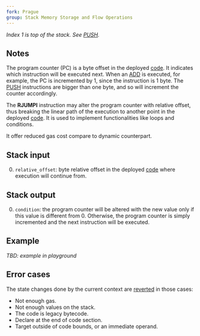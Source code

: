 ```yaml
---
fork: Prague
group: Stack Memory Storage and Flow Operations
---
```


*Index 1 is top of the stack. See [PUSH](/#60).*

## Notes

The program counter (PC) is a byte offset in the deployed [code](/about). It indicates which instruction will be executed next. When an [ADD](/#01) is executed, for example, the PC is incremented by 1, since the instruction is 1 byte. The [PUSH](/#60) instructions are bigger than one byte, and so will increment the counter accordingly.

The **RJUMPI** instruction may alter the program counter with relative offset, thus breaking the linear path of the execution to another point in the deployed [code](/about). It is used to implement functionalities like loops and conditions.

It offer reduced gas cost compare to dynamic counterpart.

## Stack input

0. `relative_offset`: byte relative offset in the deployed [code](/about) where execution will continue from.

## Stack output

0. `condition`: the program counter will be altered with the new value only if this value is different from 0. Otherwise, the program counter is simply incremented and the next instruction will be executed.

## Example

*TBD: example in playground*

## Error cases

The state changes done by the current context are [reverted](#FD) in those cases:
- Not enough gas.
- Not enough values on the stack.
- The code is legacy bytecode.
- Declare at the end of code section.
- Target outside of code bounds, or an immediate operand.
